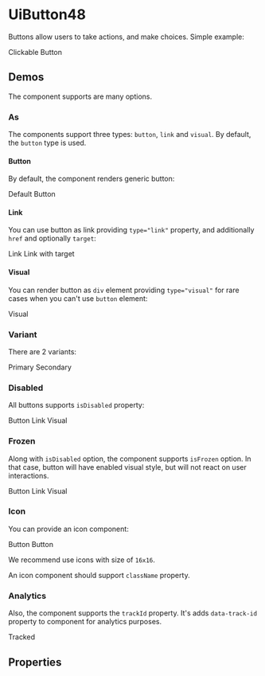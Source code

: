 


<Meta title="UiButton48/Docs" />

# UiButton48

Buttons allow users to take actions, and make choices. Simple example:

<Canvas>
  <UiButton48 variant="primary">Clickable Button</UiButton48>
</Canvas>

## Demos

The component supports are many options.

### As

The components support three types: `button`, `link` and `visual`. By default, the `button` type is used.

#### Button

By default, the component renders generic button:

<Canvas>
  <UiButton48 variant="primary">Default</UiButton48>
  <UiButton48 type="button" variant="primary">Button</UiButton48>
</Canvas>

#### Link

You can use button as link providing `type="link"` property, and additionally `href` and optionally `target`:

<Canvas>
  <UiButton48 href="#" type="link" variant="primary">Link</UiButton48>
  <UiButton48 href="#" target="_blank" type="link" variant="primary">Link with target</UiButton48>
</Canvas>

#### Visual

You can render button as `div` element providing `type="visual"` for rare cases when you can't use `button` element:

<Canvas>
  <UiButton48 type="visual" variant="primary">Visual</UiButton48>
</Canvas>

### Variant

There are 2 variants:

<Canvas>
  <UiButton48 variant="primary">Primary</UiButton48>
  <UiButton48 variant="secondary">Secondary</UiButton48>
</Canvas>

### Disabled

All buttons supports `isDisabled` property:

<Canvas>
  <UiButton48 isDisabled type="button" variant="primary">Button</UiButton48>
  <UiButton48 isDisabled href="#" type="link" variant="primary">Link</UiButton48>
  <UiButton48 isDisabled type="visual" variant="primary">Visual</UiButton48>
</Canvas>

### Frozen

Along with `isDisabled` option, the component supports `isFrozen` option. In that case, button will have enabled visual
style, but will not react on user interactions.

<Canvas>
  <UiButton48 isFrozen type="button" variant="primary">Button</UiButton48>
  <UiButton48 isFrozen href="#" type="link" variant="primary">Link</UiButton48>
  <UiButton48 isFrozen type="visual" variant="primary">Visual</UiButton48>
</Canvas>

### Icon

You can provide an icon component:

<Canvas>
  <UiButton48 icon={AddIcon} variant="primary">Button</UiButton48>
  <UiButton48 icon={ChevronRightIcon} variant="secondary">Button</UiButton48>
</Canvas>

We recommend use icons with size of `16x16`.

An icon component should support `className` property.

### Analytics

Also, the component supports the `trackId` property. It's adds `data-track-id` property to component for analytics
purposes.

<Canvas>
  <UiButton48 trackId="my-track-id" type="button" variant="primary">Tracked</UiButton48>
</Canvas>

## Properties

<ArgsTable of={UiButton48} />
